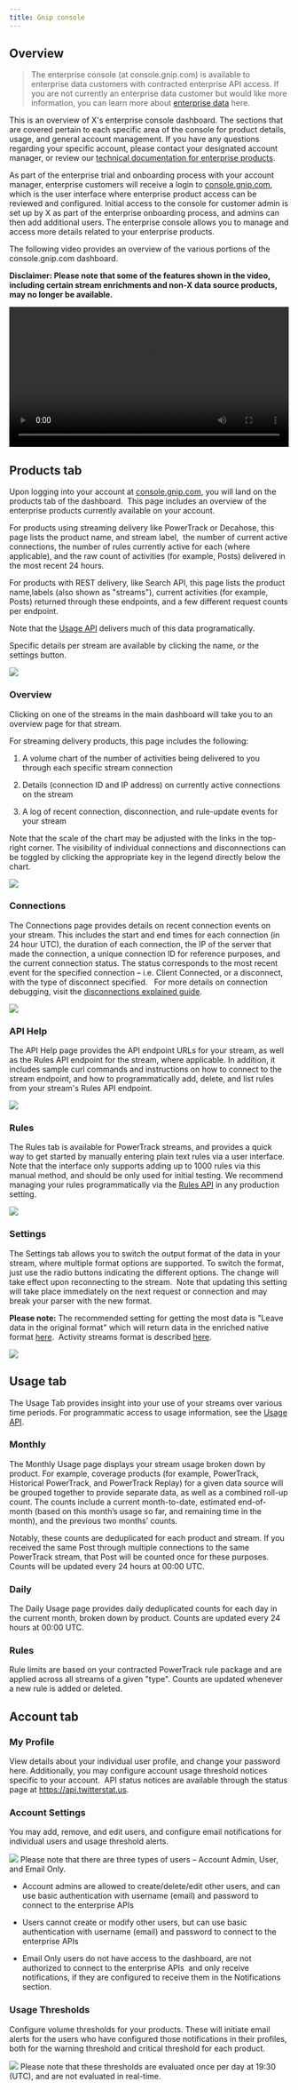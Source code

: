 ```yaml
---
title: Gnip console
---
```

## Overview

>The enterprise console (at console.gnip.com) is available to enterprise data customers with contracted enterprise API access. If you are not currently an enterprise data customer but would like more information, you can learn more about [enterprise data](https://developer.x.com/en/products/x-api/enterprise) here.

This is an overview of X's enterprise console dashboard. The sections that are covered pertain to each specific area of the console for product details, usage, and general account management. If you have any questions regarding your specific account, please contact your designated account manager, or review our [technical documentation for enterprise products](/x-api/enterprise-gnip-2.0/enterprise-gnip).

As part of the enterprise trial and onboarding process with your account manager, enterprise customers will receive a login to [console.gnip.com](http://console.gnip.com), which is the user interface where enterprise product access can be reviewed and configured. Initial access to the console for customer admin is set up by X as part of the enterprise onboarding process, and admins can then add additional users. The enterprise console allows you to manage and access more details related to your enterprise products. 

The following video provides an overview of the various portions of the console.gnip.com dashboard. 

**Disclaimer: Please note that some of the features shown in the video, including certain stream enrichments and non-X data source products, may no longer be available.**

<video controls width="100%">
  <source src="https://cdn.cms-twdigitalassets.com/content/dam/developer-twitter/videos/console.mp4" type="video/mp4" />
  Your browser does not support the video tag.
</video>

## Products tab

Upon logging into your account at [console.gnip.com](http://console.gnip.com), you will land on the products tab of the dashboard.  This page includes an overview of the enterprise products currently available on your account.

For products using streaming delivery like PowerTrack or Decahose, this page lists the product name, and stream label,  the number of current active connections, the number of rules currently active for each (where applicable), and the raw count of activities (for example, Posts) delivered in the most recent 24 hours.

For products with REST delivery, like Search API, this page lists the product name,labels (also shown as "streams"), current activities (for example, Posts) returned through these endpoints, and a few different request counts per endpoint.

Note that the [Usage API](/x-api/enterprise-gnip-2.0/fundamentals/usage) delivers much of this data programatically.

Specific details per stream are available by clicking the name, or the settings button.

<Frame>
  <img src="/images/products-tab.png.twimg.1920.png"/>
</Frame>

### Overview

Clicking on one of the streams in the main dashboard will take you to an overview page for that stream.

For streaming delivery products, this page includes the following:

1.  A volume chart of the number of activities being delivered to you through each specific stream connection 

2.  Details (connection ID and IP address) on currently active connections on the stream 

3.  A log of recent connection, disconnection, and rule-update events for your stream


Note that the scale of the chart may be adjusted with the links in the top-right corner. The visibility of individual connections and disconnections can be toggled by clicking the appropriate key in the legend directly below the chart.

<Frame>
  <img src="/images/stream-overview.png.twimg.1920.png"/>
</Frame>

### Connections

The Connections page provides details on recent connection events on your stream. This includes the start and end times for each connection (in 24 hour UTC), the duration of each connection, the IP of the server that made the connection, a unique connection ID for reference purposes, and the current connection status. The status corresponds to the most recent event for the specified connection – i.e. Client Connected, or a disconnect, with the type of disconnect specified.   For more details on connection debugging, visit the [disconnections explained guide](/x-api/enterprise-gnip-2.0/powertrack-api#integrating-with-powertrack).

<Frame>
  <img src="/images/connections.png.twimg.1920.png"/>
</Frame>

### API Help

The API Help page provides the API endpoint URLs for your stream, as well as the Rules API endpoint for the stream, where applicable. In addition, it includes sample curl commands and instructions on how to connect to the stream endpoint, and how to programmatically add, delete, and list rules from your stream's Rules API endpoint.

<Frame>
  <img src="/images/api-help.png.twimg.1920.png"/>
</Frame>

### Rules

The Rules tab is available for PowerTrack streams, and provides a quick way to get started by manually entering plain text rules via a user interface. Note that the interface only supports adding up to 1000 rules via this manual method, and should be only used for initial testing. We recommend managing your rules programmatically via the [Rules API](/x-api/enterprise-gnip-2.0/powertrack-api#api-reference-index) in any production setting.

<Frame>
  <img src="/images/rules.png.twimg.1920.png"/>
</Frame>

### Settings

The Settings tab allows you to switch the output format of the data in your stream, where multiple format options are supported. To switch the format, just use the radio buttons indicating the different options. The change will take effect upon reconnecting to the stream.  Note that updating this setting will take place immediately on the next request or connection and may break your parser with the new format. 

**Please note:** The recommended setting for getting the most data is "Leave data in the original format" which will return data in the enriched native format [here](/x-api/enterprise-gnip-2.0/fundamentals/data-dictionary#post-object).  Activity streams format is described [here](/x-api/enterprise-gnip-2.0/fundamentals/data-dictionary#activity-object).

<Frame>
  <img src="/images/settings-format.png.twimg.1920.png"/>
</Frame>

## Usage tab

The Usage Tab provides insight into your use of your streams over various time periods. For programmatic access to usage information, see the [Usage API](/x-api/enterprise-gnip-2.0/fundamentals/usage).

### Monthly

The Monthly Usage page displays your stream usage broken down by product. For example, coverage products (for example, PowerTrack, Historical PowerTrack, and PowerTrack Replay) for a given data source will be grouped together to provide separate data, as well as a combined roll-up count. The counts include a current month-to-date, estimated end-of-month (based on this month’s usage so far, and remaining time in the month), and the previous two months’ counts.

Notably, these counts are deduplicated for each product and stream. If you received the same Post through multiple connections to the same PowerTrack stream, that Post will be counted once for these purposes. Counts will be updated every 24 hours at 00:00 UTC.

### Daily

The Daily Usage page provides daily deduplicated counts for each day in the current month, broken down by product. Counts are updated every 24 hours at 00:00 UTC.

### Rules

Rule limits are based on your contracted PowerTrack rule package and are applied across all streams of a given "type". Counts are updated whenever a new rule is added or deleted.

## Account tab

### My Profile

View details about your individual user profile, and change your password here. Additionally, you may configure account usage threshold notices specific to your account.  API status notices are available through the status page at https://api.twitterstat.us.

### Account Settings

You may add, remove, and edit users, and configure email notifications for individual users and usage threshold alerts.
<Frame>
  <img src="/images/account-settings.png.twimg.1920.png"/>
</Frame>
Please note that there are three types of users – Account Admin, User, and Email Only.  

*   Account admins are allowed to create/delete/edit other users, and can use basic authentication with username (email) and password to connect to the enterprise APIs

*   Users cannot create or modify other users, but can use basic authentication with username (email) and password to connect to the enterprise APIs

*   Email Only users do not have access to the dashboard, are not authorized to connect to the enterprise APIs  and only receive notifications, if they are configured to receive them in the Notifications section.


### Usage Thresholds

Configure volume thresholds for your products. These will initiate email alerts for the users who have configured those notifications in their profiles, both for the warning threshold and critical threshold for each product.
<Frame>
  <img src="/images/usage-thresholds.png.twimg.1920.png"/>
</Frame>
Please note that these thresholds are evaluated once per day at 19:30 (UTC), and are not evaluated in real-time.
